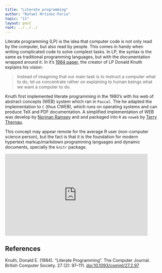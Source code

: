 ```yaml
---
title: "Literate programming"
author: "Rafael Mrtinez-Feria"
topic: "11"
layout: post
root: ../../../
---
```


Literate programming (LP) is the idea that computer code is not only read by the computer, but also read by people. This comes in handy  when writing complicated code to solve complext tasks. In LP, the syntax is the same as traditional programming languages, but with the documentation wrapped around it. In it's [1984 paper](http://www.literateprogramming.com/knuthweb.pdf), the creator of LP Donald Knuth explains his vision:

> Instead of imagining that our main task is to instruct a computer what to do, let us concentrate rather on explaining to human beings what we want a computer to do.

Knuth first implemented literate programming in the 1980's with his web of abstract concepts (WEB) system which ran in `Pascal`. The he adapted the implementation to `C` (thus CWEB), which runs on  operating systems and can produce TeX and PDF documentation. A simplified implementation of WEB was develop by  [Norman Ramsey](http://www.cs.tufts.edu/~nr/) and and packaged into `R` as `noweb` by [Terry Thernau](https://cran.r-project.org/web/packages/noweb/noweb.pdf).

This concept may appear remote for the average R user (non-computer science person), but the fact is that it is the foundation for modern hypertext markup/markdown programming languages and dynamic documents, specially the `knitr` package.


<iframe src="https://channel9.msdn.com/Events/useR-international-R-User-conference/useR2016/Literate-Programming/player" width="470" height="270" allowFullScreen frameBorder="0"></iframe>


## References 

Knuth, Donald E. (1984). "Literate Programming". The Computer Journal. British Computer Society. 27 (2): 97–111. [doi:10.1093/comjnl/27.2.97](http://www.literateprogramming.com/knuthweb.pdf)

